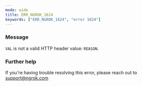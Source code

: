 ```yaml
---
mode: wide
title: ERR_NGROK_1624
keywords: ["ERR_NGROK_1624", "error 1624"]
---
```



### Message

`VAL` is not a valid HTTP header value: `REASON`.

<ErrorDetails />

### Further help

If you're having trouble resolving this error, please reach out to [support@ngrok.com](mailto:support@ngrok.com?subject=Help%20with%20ERR_NGROK_1624)
